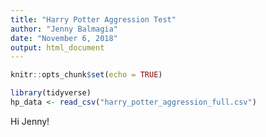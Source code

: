 ```yaml
---
title: "Harry Potter Aggression Test"
author: "Jenny Balmagia"
date: "November 6, 2018"
output: html_document
---
```


```r
knitr::opts_chunk$set(echo = TRUE)
```

```r
library(tidyverse)
hp_data <- read_csv("harry_potter_aggression_full.csv")

```

Hi Jenny!